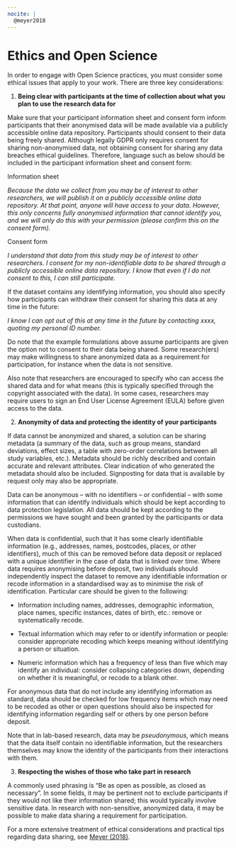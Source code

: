 ```yaml
---
nocite: |
  @meyer2018
---
```


# Ethics and Open Science

In order to engage with Open Science practices, you must consider some ethical issues that apply to your work. There are three key considerations:

1.  **Being clear with participants at the time of collection about what you plan to use the research data for**

Make sure that your participant information sheet and consent form inform participants that their anonymised data will be made available via a publicly accessible online data repository. Participants should consent to their data being freely shared. Although legally GDPR only requires consent for sharing non-anonymised data, not obtaining consent for sharing any data breaches ethical guidelines. Therefore, language such as below should be included in the participant information sheet and consent form:

Information sheet

*Because the data we collect from you may be of interest to other researchers, we will publish it on a publicly accessible online data repository. At that point, anyone will have access to your data. However, this only concerns fully anonymised information that cannot identify you, and we will only do this with your permission (please confirm this on the consent form).*

Consent form

*I understand that data from this study may be of interest to other researchers. I consent for my non-identifiable data to be shared through a publicly accessible online data repository. I know that even if I do not consent to this, I can still participate.*

If the dataset contains any identifying information, you should also specify how participants can withdraw their consent for sharing this data at any time in the future:

*I* *know I can opt out of this at any time in the future by contacting xxxx, quoting my personal ID number.*

Do note that the example formulations above assume participants are given the option not to consent to their data being shared. Some research(ers) may make willingness to share anonymized data as a requirement for participation, for instance when the data is not sensitive.

Also note that researchers are encouraged to specify who can access the shared data and for what means (this is typically specified through the copyright associated with the data). In some cases, researchers may require users to sign an End User License Agreement (EULA) before given access to the data.

2.  **Anonymity of data and protecting the identity of your participants**

If data cannot be anonymized and shared, a solution can be sharing metadata (a summary of the data, such as group means, standard deviations, effect sizes, a table with zero-order correlations between all study variables, etc.). Metadata should be richly described and contain accurate and relevant attributes. Clear indication of who generated the metadata should also be included. Signposting for data that is available by request only may also be appropriate.

Data can be anonymous -- with no identifiers -- or confidential -- with some information that can identify individuals which should be kept according to data protection legislation. All data should be kept according to the permissions we have sought and been granted by the participants or data custodians.

When data is confidential, such that it has some clearly identifiable information (e.g., addresses, names, postcodes, places, or other identifiers), much of this can be removed before data deposit or replaced with a unique identifier in the case of data that is linked over time. Where data requires anonymising before deposit, two individuals should independently inspect the dataset to remove any identifiable information or recode information in a standardised way as to minimise the risk of identification. Particular care should be given to the following:

-   Information including names, addresses, demographic information, place names, specific instances, dates of birth, etc.: remove or systematically recode.

-   Textual information which may refer to or identify information or people: consider appropriate recoding which keeps meaning without identifying a person or situation.

-   Numeric information which has a frequency of less than five which may identify an individual: consider collapsing categories down, depending on whether it is meaningful, or recode to a blank other.

For anonymous data that do not include any identifying information as standard, data should be checked for low frequency items which may need to be recoded as other or open questions should also be inspected for identifying information regarding self or others by one person before deposit.

Note that in lab-based research, data may be *pseudonymous*, which means that the data itself contain no identifiable information, but the researchers themselves may know the identity of the participants from their interactions with them.

3.  **Respecting the wishes of those who take part in research**

A commonly used phrasing is "Be as open as possible, as closed as necessary". In some fields, it may be pertinent not to exclude participants if they would not like their information shared; this would typically involve sensitive data. In research with non-sensitive, anonymized data, it may be possible to make data sharing a requirement for participation.

For a more extensive treatment of ethical considerations and practical tips regarding data sharing, see [Meyer (2018)](https://journals.sagepub.com/doi/10.1177/2515245917747656).
